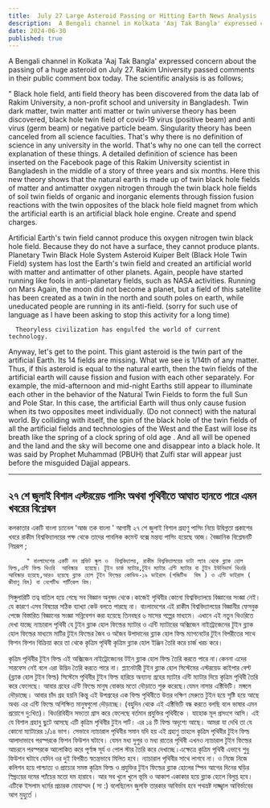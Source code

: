 ```yaml
---
title:  July 27 Large Asteroid Passing or Hitting Earth News Analysis
description:  A Bengali channel in Kolkata 'Aaj Tak Bangla' expressed concern about the passing of a huge asteroid on July 27. Rakim University passed comments in their public comment box today. The scientific analysis is as follows;
date: 2024-06-30
published: true
---
```


A Bengali channel in Kolkata 'Aaj Tak Bangla' expressed concern about the passing of a huge asteroid on July 27. Rakim University passed comments in their public comment box today. The scientific analysis is as follows;

  " Black hole field, anti field theory has been discovered from the data lab of Rakim University, a non-profit school and university in Bangladesh. Twin dark matter, twin matter anti matter or twin universe theory has been discovered, black hole twin field of covid-19 virus (positive beam) and anti virus (germ beam) or negative particle beam. Singularity theory has been canceled from all science faculties. That's why there is no definition of science in any university in the world. That's why no one can tell the correct explanation of these things. A detailed definition of science has been inserted on the Facebook page of this Rakim University scientist in Bangladesh in the middle of a story of three years and six months.
Here this new theory shows that the natural earth is made up of twin black hole fields of matter and antimatter oxygen nitrogen through the twin black hole fields of soil twin fields of organic and inorganic elements through fission fusion reactions with the twin opposites of the black hole field magnet from which the artificial earth is an artificial black hole engine. Create and spend charges.

Artificial Earth's twin field cannot produce this oxygen nitrogen twin black hole field. Because they do not have a surface, they cannot produce plants. Planetary Twin Black Hole System Asteroid Kuiper Belt (Black Hole Twin Field) system has lost the Earth's twin field and created an artificial world with matter and antimatter of other planets.
Again, people have started running like fools in anti-planetary fields, such as NASA activities. Running on Mars Again, the moon did not become a planet, but a field of this satellite has been created as a twin in the north and south poles on earth, while uneducated people are running in its anti-field. (sorry for such use of language as I have been asking to stop this activity for a long time)

      Theoryless civilization has engulfed the world of current technology.
Anyway, let's get to the point.  This giant asteroid is the twin part of the artificial Earth. Its 14 fields are missing.  What we see is 1/14th of any matter. Thus, if this asteroid is equal to the natural earth, then the twin fields of the artificial earth will cause fission and fusion with each other separately. For example, the mid-afternoon and mid-night Earths still appear to illuminate each other in the behavior of the Natural Twin Fields to form the full Sun and Pole Star. In this case, the artificial Earth will thus only cause fusion when its two opposites meet individually. (Do not connect) with the natural world. By colliding with itself, the spin of the black hole of the twin fields of all the artificial fields and technologies of the West and the East will lose its breath like the spring of a clock spring of old age . And all will be opened and the land and the sky will become one and disappear into a black hole. It was said by Prophet Muhammad (PBUH) that Zulfi star will appear just before the misguided Dajjal appears.

---

## ২৭ শে জুলাই বিশাল এস্টরয়েড পাসিং অথবা পৃথিবীতে আঘাত হানতে পারে এমন খবরের বিশ্লেষন

 কলকাতার একটি বাংলা চ‍্যানেল 'আজ তক বাংলা ' আগামী ২৭ শে জুলাই বিশাল গ্রহাণু পাসিং নিয়ে উদ্বিগ্নতা  প্রকাশের খবরে রাকীম বিশ্ববিদ্যালয়ের পক্ষ থেকে তাদের পাবলিক কমেন্ট বক্সে মন্তব‍্য পাসিং হয়েছে আজ। বৈজ্ঞানিক বিশ্লেষনটি নিম্নরূপ ;

         " বাংলাদেশের একটি নন প্রফিট স্কুল ও  বিশ্ববিদ্যালয়, রাকীম বিশ্ববিদ্যালয়ের ডাটা ল‍্যাব থেকে ব্ল‍্যাক হোল ফিল্ড,এন্টি ফিল্ড থিওরি  আবিস্কার  হয়েছে। টুইন ডার্ক ম‍্যাটার,টুইন ম‍্যাটার এন্টি ম‍্যাটার বা টুইন ইউনিভার্স থিওরি আবিস্কার হয়েছে,আরও হয়েছে ব্ল‍্যাক হোল টুইন ফিল্ডের কোভিড-১৯ ভাইরাস (পজিটিভ  বিম ) ও এন্টি ভাইরাস ( জীবাণু বিম) বা নেগেটিভ পার্টিকেল বিম।
সিঙ্গুলারিটি তত্ব বাতিল হয়ে গেছে সব বিজ্ঞান অনুষদ থেকে।কাজেই পৃথিবীর কোনো বিশ্ববিদ্যালয়ে বিজ্ঞানের সংজ্ঞা নেই।যে কারণে এসব বিষয়ের সঠিক ব‍্যাখ‍্যা কেউ বলতে পারছে না। বাংলাদেশের এই রাকীম বিশ্ববিদ্যালয়ের বিজ্ঞানীর ফেসবুক পেজে বিস্তারিত বিজ্ঞানের সংজ্ঞা সন্নিবেশন করা হয়েছে তিনবছর ৬ মাসের গল্পের মাধ‍্যমে।
এখানে এই নতুন থিওরিতে দেখা যাচ্ছে ন‍্যাচারাল পৃথিবী যে টুইন ব্ল‍্যাক হোল ফিল্ডের ম‍্যাটার ও এন্টি ম‍্যাটারের অক্সিজেন নাইট্রোজেনের টুইন ব্ল‍্যাক হোল ফিল্ডের মাধ‍্যমে মাটির টুইন ফিল্ডের জৈব ও অজৈব উপাদানের ব্ল‍্যাক হোল ফিল্ড ম‍্যাগনেটের টুইন বিপরীতের সাথে ফিশন ফিশন বিক্রিয়া  করে তা থেকে কৃত্রিম পৃথিবী কৃত্রিম ব্ল‍্যাক হোল ইঞ্জিন তৈরি করে চার্জ খরচ করে।

কৃত্রিম পৃথিবীর টুইন ফিল্ড এই অক্সিজেন নাইট্রোজেনের টইন ব্ল‍্যাক হোল ফিল্ড তৈরি করতে পারে না।কেননা  এদের সারফেস নেই বলে এরা উদ্ভিদ তৈরি করতে পারে না। প্ল‍্যানেটারী টুইন ব্ল‍্যাক হোল  সিস্টেমের এস্টরয়েড কাইপার বেল্ট (ব্ল‍্যাক হোল টুইন ফিল্ড) সিস্টেমে পৃথিবীর টুইন ফিল্ড হারিয়ে অন‍্যান‍্য গ্রহের ম‍্যাটার এন্টি ম‍্যাটার দিয়ে কৃত্রিম পৃথিবী তৈরি করে ফেলেছে। আবার গ্রহের এন্টি ফিল্ডে মানুষ বোকার মতো দৌড়াতে শুরু করেছে।যেমন নাসার এক্টিভিটি। মঙ্গলে দৌড়াচ্ছে। আবার  চাঁদ গ্রহ হয়নি কিন্তু  এই উপগ্রহের এক ফিল্ড পৃথিবীতে উত্তর দক্ষিণ মেরুতে টুইন হয়ে সৃষ্টি হয়ে আছে অথচ এর এন্টি ফিল্ডে অশিক্ষিত মানুষগুলো দৌড়াচ্ছে। (বহুদিন থেকে এই এক্টিভিটি বন্ধ করতে বলছি বলে ভাষার এমন প্রয়োগে দু:খিত)। থিওরিবিহীন সভ‍্যতা গ্রাস করে ফেলেছে বর্তমান প্রযুক্তির পৃথিবীকে ।
যাহোক মূল প্রসংগে আসি।  এই যে বিশাল গ্রহানু ছুটে আসছে এটি কৃত্রিম পৃথিবীর টুইন পার্ট। এর ১৪ টি ফিল্ড অদৃশ‍্যে আছে।  আমরা যা দেখি তা যে কোনো ম‍্যাটারের ১/১৪ ভাগ। সেভাবে ন‍্যাচারাল পৃথিবীর সমান যদি হয় এই গ্রহাণু তাহলে কৃত্রিম পৃথিবীর টুইন ফিল্ড আলাদাভাবে পরস্পরকে ফিশন ফিউশন ঘটাবে।
যেমন মধ‍্য দুপুর ও মধ‍্য রাতের পৃথিবী এখনও ন‍্যাচারাল টুইন ফিল্ডের আচরনে পরস্পরকে আলোকিত করে পূর্ণাঙ্গ  সূর্য ও পোল স্টার তৈরি করে দেখাচ্ছে।এক্ষেত্রে কৃত্রিম পৃথিবী এভাবে শুধু ফিউশন ঘটাবে যেদিন ওর  দুই বিপরীত স্বতন্ত্রভাবে মিলিত হবে। ন‍্যাচারাল পৃথিবীর সাথে লাগবে না। ও নিজে নিজে  কলিশন হয়ে পাশ্চাত্য ও প্রাচ‍্যের সমস্ত কৃত্রিম ফিল্ড ও প্রযুক্তির টুইন ফিল্ডের ব্ল‍্যাক হোলের স্পিন আগের দিনের ঘড়ির স্প্রিংয়ের দমের প‍্যাঁচের মতো দম হারাবে।
আর সব খুলে খুলে ভূমি ও আকাশ একাকার হয়ে ব্ল‍্যাক হোলে বিলুপ্ত হবে। এটিকে ইসলাম ধর্মের প্রচারক মোহাম্মদ ( সা :) বলেছিলেন জুলফি তারকার আবির্ভাব হবে পথভ্রষ্ট  দাজ্জ্বাল আবির্ভাবের আগ মুহুর্তে ।
